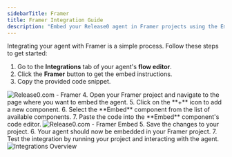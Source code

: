 ```yaml
---
sidebarTitle: Framer
title: Framer Integration Guide
description: "Embed your Release0 agent in Framer projects using the Embed component."
---
```


Integrating your agent with Framer is a simple process. Follow these steps to get started: 
1. Go to the **Integrations** tab of your agent's **flow editor**.
2. Click the **Framer** button to get the embed instructions.
3. Copy the provided code snippet.
<Frame style={{ maxWidth: '400px' }}>
  <img src="/images/integrations/framer-integration.png" alt="Release0.com - Framer" />
</Frame>
4. Open your Framer project and navigate to the page where you want to embed the agent.
5. Click on the **+** icon to add a new component.
6. Select the **Embed** component from the list of available components.
7. Paste the code into the **Embed** component's code editor.
<Frame style={{ maxWidth: '400px' }}>
  <img src="/images/integrations/framer-embed.png" alt="Release0.com - Framer Embed" />
</Frame>
5. Save the changes to your project.
6. Your agent should now be embedded in your Framer project.
7. Test the integration by running your project and interacting with the agent.

<Frame style={{ maxWidth: '600px' }}>
  <img src="/images/integrations/framer-sample.png" alt="Integrations Overview" />
</Frame>

